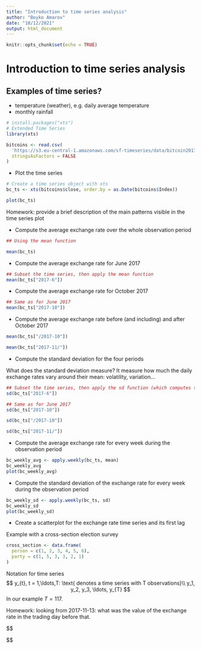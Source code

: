 ```yaml
---
title: "Introduction to time series analysis"
author: "Boyko Amarov"
date: "10/12/2021"
output: html_document
---
```


```r
knitr::opts_chunk$set(echo = TRUE)
```

# Introduction to time series analysis

## Examples of time series?

- temperature (weather), e.g. daily average temperature
- monthly rainfall

```r
# install.packages("xts")
# Extended Time Series
library(xts)

bitcoins <- read.csv(
  'https://s3.eu-central-1.amazonaws.com/sf-timeseries/data/bitcoin2017-06-01-2017-11-13.csv', 
  stringsAsFactors = FALSE
)
```


- Plot the time series

```r
# Create a time series object with xts
bc_ts <- xts(bitcoins$close, order.by = as.Date(bitcoins$Index))
```


```r
plot(bc_ts)
```


Homework: provide a brief description of the main patterns visible in the time
series plot

- Compute the average exchange rate over the whole observation period

```r
## Using the mean function

mean(bc_ts)
```
- Compute the average exchange rate for June 2017

```r
## Subset the time series, then apply the mean function
mean(bc_ts["2017-6"])
```

- Compute the average exchange rate for October 2017

```r
## Same as for June 2017
mean(bc_ts["2017-10"])
```

- Compute the average exchange rate before (and including) and after October 2017

```r
mean(bc_ts["/2017-10"])
```
```r
mean(bc_ts["2017-11/"])
```
- Compute the standard deviation for the four periods

What does the standard deviation measure?
It measure how much the daily exchange rates vary around their mean: volatility, variation...


```r
## Subset the time series, then apply the sd function (which computes the standard deviation)
sd(bc_ts["2017-6"])
```

```r
## Same as for June 2017
sd(bc_ts["2017-10"])
```

```r
sd(bc_ts["/2017-10"])
```

```r
sd(bc_ts["2017-11/"])
```

- Compute the average exchange rate for every week during the observation period

```r
bc_weekly_avg <- apply.weekly(bc_ts, mean)
bc_weekly_avg
plot(bc_weekly_avg)
```


- Compute the standard deviation of the exchange rate for every week during the observation period

```r
bc_weekly_sd <- apply.weekly(bc_ts, sd)
bc_weekly_sd
plot(bc_weekly_sd)
```

- Create a scatterplot for the exchange rate time series and its first lag

Example with a cross-section election survey

```r
cross_section <- data.frame(
  person = c(1, 2, 3, 4, 5, 6),
  party = c(1, 5, 3, 3, 2, 1)
)
```

Notation for time series
$$
y_{t}, t = 1,\ldots,T: \text{ denotes a time series with T observations}\\
y_1, y_2, y_3, \ldots, y_{T}
$$
In our example $T = 117$.

Homework: looking from 2017-11-13: what was the value of the exchange rate in the trading day before that.

$$

$$



